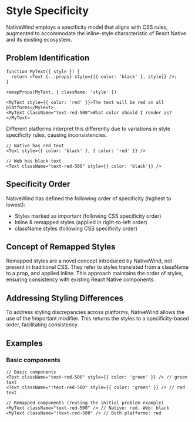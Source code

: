 # Style Specificity

NativeWind employs a specificity model that aligns with CSS rules, augmented to accommodate the inline-style characteristic of React Native and its existing ecosystem.

## Problem Identification

```tsx
function MyText({ style }) {
  return <Text {...props} style={[{ color: 'black' }, style]} />;
}

remapProps(MyText, { className: 'style' })

<MyText style={{ color: 'red' }}>The text will be red on all platforms</MyText>
<MyText className="text-red-500">What color should I render as?</MyText>
```

Different platforms interpret this differently due to variations in style specificity rules, causing inconsistencies.

```tsx
// Native has red text
<Text style={{ color: 'black' }, { color: 'red' }} />

// Web has black text
<Text className="text-red-500" style={{ color: 'black'}} />
```

## Specificity Order

NativeWind has defined the following order of specificity (highest to lowest):

- Styles marked as important (following CSS specificity order)
- Inline & remapped styles (applied in right-to-left order)
- className styles (following CSS specificity order)

## Concept of Remapped Styles

Remapped styles are a novel concept introduced by NativeWind, not present in traditional CSS. They refer to styles translated from a className to a prop, and applied inline. This approach maintains the order of styles, ensuring consistency with existing React Native components.

## Addressing Styling Differences

To address styling discrepancies across platforms, NativeWind allows the use of the !important modifier. This returns the styles to a specificity-based order, facilitating consistency.

## Examples

### Basic components

```tsx
// Basic components
<Text className="text-red-500" style={{ color: 'green' }} /> // green text
<Text className="!text-red-500" style={{ color: 'green' }} /> // red text

// Remapped components (reusing the initial problem example)
<MyText className="text-red-500" /> // Native: red, Web: black
<MyText className="!text-red-500" /> // Both platforms: red

```
